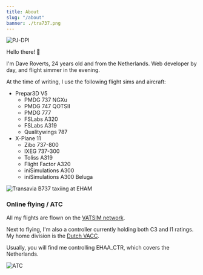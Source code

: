```yaml
---
title: About
slug: "/about"
banner: ./tra737.png
---
```


![PJ-DPI](./deef733.png)

Hello there! 👋

I'm Dave Roverts, 24 years old and from the Netherlands. Web developer by day, and flight simmer in the evening.

At the time of writing, I use the following flight sims and aircraft:
- Prepar3D V5
    - PMDG 737 NGXu
    - PMDG 747 QOTSII
    - PMDG 777
    - FSLabs A320
    - FSLabs A319
    - Qualitywings 787
- X-Plane 11
    - Zibo 737-800
    - IXEG 737-300
    - Toliss A319
    - Flight Factor A320
    - iniSimulations A300
    - iniSimulations A300 Beluga

![Transavia B737 taxiing at EHAM](./tra737.png)

### Online flying / ATC
All my flights are flown on the [VATSIM network](https://www.vatsim.net/).

Next to flying, I'm also a controller currently holding both C3 and I1 ratings. My home division is the [Dutch VACC](https://www.dutchvacc.nl).

Usually, you will find me controlling EHAA_CTR, which covers the Netherlands.

![ATC](./atc.png)
